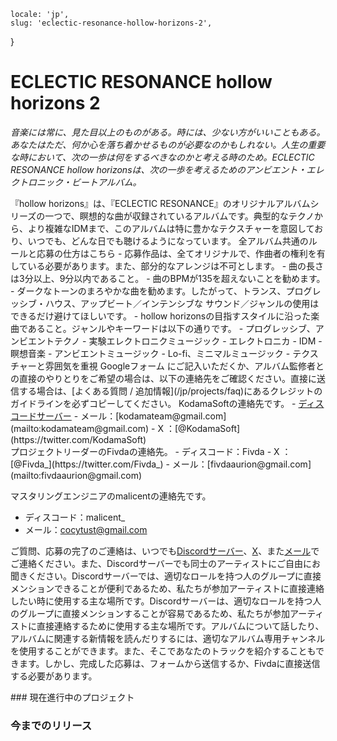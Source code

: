     locale: 'jp',
    slug: 'eclectic-resonance-hollow-horizons-2',
}

# ECLECTIC RESONANCE hollow horizons 2

*音楽には常に、見た目以上のものがある。時には、少ない方がいいこともある。あなたはただ、何か心を落ち着かせるものが必要なのかもしれない。人生の重要な時において、次の一歩は何をするべきなのかと考える時のため。ECLECTIC RESONANCE hollow horizonsは、次の一歩を考えるためのアンビエント・エレクトロニック・ビートアルバム。*

<WrappableParagraph title="紹介">
『hollow horizons』は、『ECLECTIC RESONANCE』のオリジナルアルバムシリーズの一つで、瞑想的な曲が収録されているアルバムです。典型的なテクノから、より複雑なIDMまで、このアルバムは特に豊かなテクスチャーを意図しており、いつでも、どんな日でも聴けるようになっています。
</WrappableParagraph>

<WrappableParagraph title="KodamaSounds固有の一般的なルール">
    <CtaButton link='/projects/faq' icon='book'>
        <span>全アルバム共通のルールと応募の仕方はこちら</span>
    </CtaButton>
</WrappableParagraph>

<WrappableParagraph title="作曲に関するルール">
- 応募作品は、全てオリジナルで、作曲者の権利を有している必要があります。また、部分的なアレンジは不可とします。
- 曲の長さは3分以上、9分以内であること。
- 曲のBPMが135を超えないことを勧めます。
- ダークなトーンのまろやかな曲を勧めます。したがって、トランス、プログレッシブ・ハウス、アップビート／インテンシブな サウンド／ジャンルの使用はできるだけ避けてほしいです。
- hollow horizonsの目指すスタイルに沿った楽曲であること。ジャンルやキーワードは以下の通りです。
    - プログレッシブ、アンビエントテクノ
    - 実験エレクトロニクミュージック
    - エレクトロニカ
    - IDM
    - 瞑想音楽
    - アンビエントミュージック
    - Lo-fi、ミニマルミュージック
    - テクスチャーと雰囲気を重視
</WrappableParagraph>

<WrappableParagraph title="応募について">
<CtaButton link='https://forms.gle/DU89awpw9bpPvuCo7' icon='envelope'>
    <span>Googleフォーム</span>
</CtaButton>
にご記入いただくか、アルバム監修者との直接のやりとりをご希望の場合は、以下の連絡先をご確認ください。直接に送信する場合は、[よくある質問 / 追加情報](/jp/projects/faq)にあるクレジットのガイドラインを必ずコピーしてください。
</WrappableParagraph>

<WrappableParagraph title="お問い合わせ（ご質問・応募）">
KodamaSoftの連絡先です。
- <a href="/discord">ディスコードサーバー</a> 
- メール：[kodamateam@gmail.com](mailto:kodamateam@gmail.com)
- X ：[@KodamaSoft](https://twitter.com/KodamaSoft)

<br/>
プロジェクトリーダーのFivdaの連絡先。
- ディスコード：Fivda
- X ：[@Fivda_](https://twitter.com/Fivda_)
- メール：[fivdaaurion@gmail.com](mailto:fivdaaurion@gmail.com)

マスタリングエンジニアのmalicentの連絡先です。
- ディスコード：malicent_
- メール：[cocytust@gmail.com](mailto:cocytust@gmail.com)

ご質問、応募の完了のご連絡は、いつでも<a href="/discord">Discordサーバー</a>、[X](https://twitter.com/KodamaSoft)、また[メール](mailto:kodamateam@gmail.com)でご連絡ください。また、Discordサーバーでも同士のアーティストにご自由にお聞きください。Discordサーバーでは、適切なロールを持つ人のグループに直接メンションできることが便利であるため、私たちが参加アーティストに直接連絡したい時に使用する主な場所です。Discordサーバーは、適切なロールを持つ人のグループに直接メンションすることが容易であるため、私たちが参加アーティストに直接連絡するために使用する主な場所です。アルバムについて話したり、アルバムに関連する新情報を読んだりするには、適切なアルバム専用チャンネルを使用することができます。また、そこであなたのトラックを紹介することもできます。しかし、完成した応募は、フォームから送信するか、Fivdaに直接送信する必要があります。
</WrappableParagraph>

<WrappableParagraph title="アルバム詳細">
### 現在進行中のプロジェクト
<ProjectInformation slug="eclectic-resonance-hollow-horizons-2"/>

### 今までのリリース
<AlbumListing slug="eclectic-resonance-hollow-horizons" />
</WrappableParagraph>